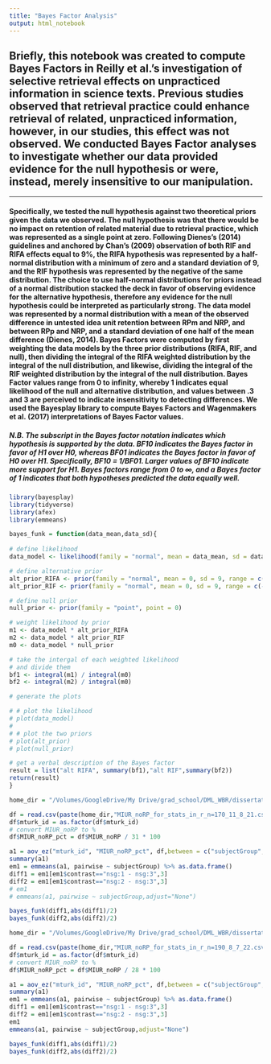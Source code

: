 ```yaml
---
title: "Bayes Factor Analysis"
output: html_notebook
---
```

## Briefly, this notebook was created to compute Bayes Factors in Reilly et al.'s investigation of selective retrieval effects on unpracticed information in science texts. Previous studies observed that retrieval practice could enhance retrieval of related, unpracticed information, however, in our studies, this effect was not observed. We conducted Bayes Factor analyses to investigate whether our data provided evidence for the null hypothesis or were, instead, merely insensitive to our manipulation. 

------------

#### Specifically, we tested the null hypothesis against two theoretical priors given the data we observed. The null hypothesis was that there would be no impact on retention of related material due to retrieval practice, which was represented as a single point at zero. Following Dienes’s (2014) guidelines and anchored by Chan’s (2009) observation of both RIF and RIFA effects equal to 9%, the RIFA hypothesis was represented by a half-normal distribution with a minimum of zero and a standard deviation of 9, and the RIF hypothesis was represented by the negative of the same distribution. The choice to use half-normal distributions for priors instead of a normal distribution stacked the deck in favor of observing evidence for the alternative hypothesis, therefore any evidence for the null hypothesis could be interpreted as particularly strong. The data model was represented by a normal distribution with a mean of the observed difference in untested idea unit retention between RPm and NRP, and between RPp and NRP, and a standard deviation of one half of the mean difference (Dienes, 2014). Bayes Factors were computed by first weighting the data models by the three prior distributions (RIFA, RIF, and null), then dividing the integral of the RIFA weighted distribution by the integral of the null distribution, and likewise, dividing the integral of the RIF weighted distribution by the integral of the null distribution. Bayes Factor values range from 0 to infinity, whereby 1 indicates equal likelihood of the null and alternative distribution, and values between .3 and 3 are perceived to indicate insensitivity to detecting differences. We used the Bayesplay library to compute Bayes Factors and Wagenmakers et al. (2017) interpretations of Bayes Factor values. 

##### N.B. The subscript in the Bayes factor notation indicates which hypothesis is supported by the data. BF10 indicates the Bayes factor in favor of H1 over H0, whereas BF01 indicates the Bayes factor in favor of H0 over H1. Specifically, BF10 = 1/BF01. Larger values of BF10 indicate more support for H1. Bayes factors range from 0 to ∞, and a Bayes factor of 1 indicates that both hypotheses predicted the data equally well.


```r
library(bayesplay)
library(tidyverse)
library(afex)
library(emmeans)
```

```r

bayes_funk = function(data_mean,data_sd){
  
# define likelihood
data_model <- likelihood(family = "normal", mean = data_mean, sd = data_sd) 

# define alternative prior
alt_prior_RIFA <- prior(family = "normal", mean = 0, sd = 9, range = c(0, Inf))
alt_prior_RIF <- prior(family = "normal", mean = 0, sd = 9, range = c(-Inf,0))

# define null prior
null_prior <- prior(family = "point", point = 0)

# weight likelihood by prior
m1 <- data_model * alt_prior_RIFA
m2 <- data_model * alt_prior_RIF
m0 <- data_model * null_prior

# take the intergal of each weighted likelihood 
# and divide them
bf1 <- integral(m1) / integral(m0)
bf2 <- integral(m2) / integral(m0)

# generate the plots

# # plot the likelihood
# plot(data_model)
# 
# # plot the two priors
# plot(alt_prior)
# plot(null_prior)

# get a verbal description of the Bayes factor
result = list("alt RIFA", summary(bf1),"alt RIF",summary(bf2))
return(result)
}
```


```r
home_dir = "/Volumes/GoogleDrive/My Drive/grad_school/DML_WBR/dissertation_drive/cna_recall/rifa_exp2_mturk/"

df = read.csv(paste(home_dir,"MIUR_noRP_for_stats_in_r_n=170_11_8_21.csv",sep=""),header=TRUE)
df$mturk_id = as.factor(df$mturk_id)
# convert MIUR_noRP to %
df$MIUR_noRP_pct = df$MIUR_noRP / 31 * 100  
```

```r
a1 = aov_ez("mturk_id", "MIUR_noRP_pct", df,between = c("subjectGroup","GMRT_c","familiarity_c"),observed =c("GMRT_c","familiarity_c"),factorize = FALSE)
summary(a1)
em1 = emmeans(a1, pairwise ~ subjectGroup) %>% as.data.frame()
diff1 = em1[em1$contrast=="nsg:1 - nsg:3",3]
diff2 = em1[em1$contrast=="nsg:2 - nsg:3",3]
# em1
# emmeans(a1, pairwise ~ subjectGroup,adjust="None") 
```

```r
bayes_funk(diff1,abs(diff1)/2)
bayes_funk(diff2,abs(diff2)/2)
```

```r
home_dir = "/Volumes/GoogleDrive/My Drive/grad_school/DML_WBR/dissertation_drive/cna_recall/rifa_exp2_endo/"

df = read.csv(paste(home_dir,"MIUR_noRP_for_stats_in_r_n=190_8_7_22.csv",sep=""),header=TRUE)
df$mturk_id = as.factor(df$mturk_id)
# convert MIUR_noRP to %
df$MIUR_noRP_pct = df$MIUR_noRP / 28 * 100
```


```r
a1 = aov_ez("mturk_id", "MIUR_noRP_pct", df,between = c("subjectGroup","GMRT_c","familiarity_c"),observed =c("GMRT_c","familiarity_c"),factorize = FALSE)
summary(a1)
em1 = emmeans(a1, pairwise ~ subjectGroup) %>% as.data.frame()
diff1 = em1[em1$contrast=="nsg:1 - nsg:3",3]
diff2 = em1[em1$contrast=="nsg:2 - nsg:3",3]
em1
emmeans(a1, pairwise ~ subjectGroup,adjust="None") 
```

```r
bayes_funk(diff1,abs(diff1)/2)
bayes_funk(diff2,abs(diff2)/2)
```

